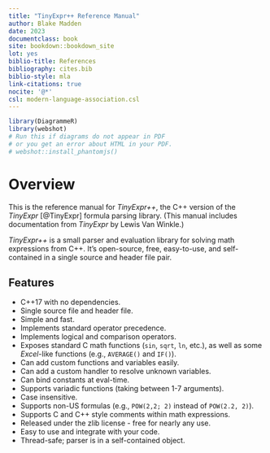 ```yaml
--- 
title: "TinyExpr++ Reference Manual"
author: Blake Madden
date: 2023
documentclass: book
site: bookdown::bookdown_site
lot: yes
biblio-title: References
bibliography: cites.bib
biblio-style: mla
link-citations: true
nocite: '@*'
csl: modern-language-association.csl
---
```


```r
library(DiagrammeR)
library(webshot)
# Run this if diagrams do not appear in PDF
# or you get an error about HTML in your PDF.
# webshot::install_phantomjs()
```

# Overview

This is the reference manual for *TinyExpr++*, the C++ version of the *TinyExpr* [@TinyExpr] formula parsing library. (This manual includes documentation from *TinyExpr* by Lewis Van Winkle.)

*TinyExpr++* is a small parser and evaluation library for solving math expressions from C++.
It's open-source, free, easy-to-use, and self-contained in a single source and header file pair.

## Features {-}

- C++17 with no dependencies.
- Single source file and header file.
- Simple and fast.
- Implements standard operator precedence.
- Implements logical and comparison operators.
- Exposes standard C math functions (`sin`, `sqrt`, `ln`, etc.), as well as some *Excel*-like functions (e.g., `AVERAGE()` and `IF()`).
- Can add custom functions and variables easily.
- Can add a custom handler to resolve unknown variables.
- Can bind constants at eval-time.
- Supports variadic functions (taking between 1-7 arguments).
- Case insensitive.
- Supports non-US formulas (e.g., `POW(2,2; 2)` instead of `POW(2.2, 2)`).
- Supports C and C++ style comments within math expressions.
- Released under the zlib license - free for nearly any use.
- Easy to use and integrate with your code.
- Thread-safe; parser is in a self-contained object.
